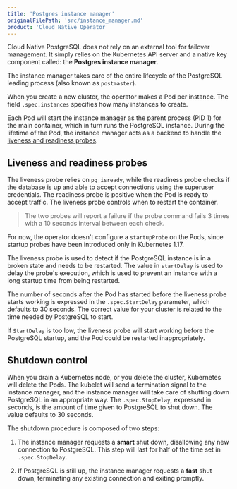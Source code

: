 ```yaml
---
title: 'Postgres instance manager'
originalFilePath: 'src/instance_manager.md'
product: 'Cloud Native Operator'
---
```


Cloud Native PostgreSQL does not rely on an external tool for failover management.
It simply relies on the Kubernetes API server and a native key component called:
the **Postgres instance manager**.

The instance manager takes care of the entire lifecycle of the PostgreSQL
leading process (also known as `postmaster`).

When you create a new cluster, the operator makes a Pod per instance.
The field `.spec.instances` specifies how many instances to create.

Each Pod will start the instance manager as the parent process (PID 1) for the
main container, which in turn runs the PostgreSQL instance. During the lifetime
of the Pod, the instance manager acts as a backend to handle the [liveness and
readiness probes](https://kubernetes.io/docs/concepts/workloads/pods/pod-lifecycle/#container-probes).

## Liveness and readiness probes

The liveness probe relies on `pg_isready`, while the readiness probe checks if
the database is up and able to accept connections using the superuser
credentials.
The readiness probe is positive when the Pod is ready to accept traffic.
The liveness probe controls when to restart the container.

> The two probes will report a failure if the probe command fails 3 times with a 10 seconds interval between each check.

For now, the operator doesn't configure a `startupProbe` on the Pods, since
startup probes have been introduced only in Kubernetes 1.17.

The liveness probe is used to detect if the PostgreSQL instance is in a
broken state and needs to be restarted. The value in `startDelay` is used
to delay the probe's execution, which is used to prevent an
instance with a long startup time from being restarted.

The number of seconds after the Pod has started before the liveness
probe starts working is expressed in the `.spec.StartDelay` parameter,
which defaults to 30 seconds. The correct value for your cluster is
related to the time needed by PostgreSQL to start.

If `StartDelay` is too low, the liveness probe will start working
before the PostgreSQL startup, and the Pod could be restarted
inappropriately.

## Shutdown control

When you drain a Kubernetes node, or you delete the cluster, Kubernetes
will delete the Pods. The kubelet will send a termination signal to the
instance manager, and the instance manager will take care of shutting down
PostgreSQL in an appropriate way.
The `.spec.StopDelay`, expressed in seconds, is the amount of time
given to PostgreSQL to shut down. The value defaults to 30 seconds.

The shutdown procedure is composed of two steps:

1.  The instance manager requests a **smart** shut down, disallowing any
    new connection to PostgreSQL. This step will last for half of the
    time set in `.spec.StopDelay`.

2.  If PostgreSQL is still up, the instance manager requests a **fast**
    shut down, terminating any existing connection and exiting promptly.